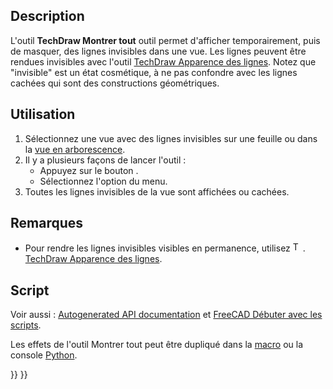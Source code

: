 <languages/>

{{Docnav/fr
|[[TechDraw_DecorateLine/fr|Apparence des lignes]]
|[[TechDraw_WeldSymbol/fr|Soudure]]
|[[TechDraw_Workbench/fr|Atelier TechDraw]]
|IconL=TechDraw_DecorateLine.svg
|IconR=TechDraw_WeldSymbol.svg
|IconC=Workbench_TechDraw.svg
}}

{{GuiCommand/fr
|Name=TechDraw ShowAll
|Name/fr=TechDraw Montrer tout
|MenuLocation=TechDraw → Ajouter des lignes → Afficher/masquer les arrêtes invisibles
|Workbenches=[[TechDraw_Workbench/fr|TechDraw]]
|Version=0.19
|SeeAlso=[[TechDraw_DecorateLine/fr|TechDraw Apparence des lignes]]
}}

==Description==

L'outil '''TechDraw Montrer tout''' outil permet d'afficher temporairement, puis de masquer, des lignes invisibles dans une vue. Les lignes peuvent être rendues invisibles avec l'outil [[TechDraw_DecorateLine/fr|TechDraw Apparence des lignes]]. Notez que "invisible" est un état cosmétique, à ne pas confondre avec les lignes cachées qui sont des constructions géométriques.

<span id="Usage"></span>
==Utilisation==

# Sélectionnez une vue avec des lignes invisibles sur une feuille ou dans la [[Tree_view/fr|vue en arborescence]].
# Il y a plusieurs façons de lancer l'outil :
#* Appuyez sur le bouton {{Button|[[Image:TechDraw_ShowAll.svg|16px]] [[TechDraw_ShowAll/fr|Afficher/masquer les arrêtes invisibles]]}}.
#* Sélectionnez l'option {{MenuCommand|TechDraw → Ajouter des lignes → [[Image:TechDraw_ShowAll.svg|16px]] Afficher/masquer les arrêtes invisibles}} du menu.
# Toutes les lignes invisibles de la vue sont affichées ou cachées.

<span id="Notes"></span>
==Remarques==

* Pour rendre les lignes invisibles visibles en permanence, utilisez [[Image:TechDraw_DecorateLine.svg|16px]]. [[TechDraw_DecorateLine/fr|TechDraw Apparence des lignes]].

<span id="Scripting"></span>
==Script==

Voir aussi : [https://freecad.github.io/SourceDoc/ Autogenerated API documentation] et [[FreeCAD_Scripting_Basics/fr|FreeCAD Débuter avec les scripts]].

Les effets de l'outil Montrer tout peut être dupliqué dans la [[Macros/fr|macro]] ou la console [[Python/fr|Python]].
{{Code|code=
v = App.ActiveDocument.View
vvo = v.ViewObject
vvo.ShowAllEdges = True
App.ActiveDocument.recompute()
}}


{{Docnav/fr
|[[TechDraw_DecorateLine/fr|Apparence des lignes]]
|[[TechDraw_WeldSymbol/fr|Soudure]]
|[[TechDraw_Workbench/fr|Atelier TechDraw]]
|IconL=TechDraw_DecorateLine.svg
|IconR=TechDraw_WeldSymbol.svg
|IconC=Workbench_TechDraw.svg
}}

{{TechDraw Tools navi{{#translation:}}}}
{{Userdocnavi{{#translation:}}}}
{{clear}}